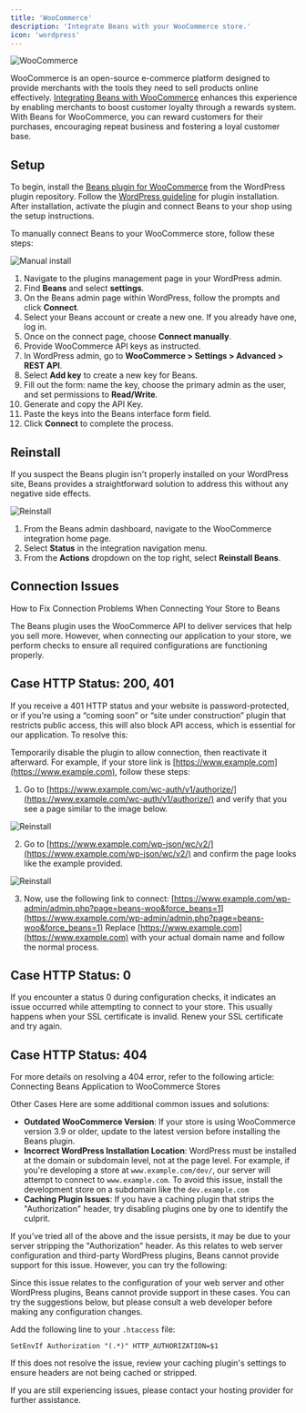 ```yaml
---
title: 'WooCommerce'
description: 'Integrate Beans with your WooCommerce store.'
icon: 'wordpress'
---
```


<Frame>
  <img src="/assets/images/integrations/woocommerce/hero.webp" alt="WooCommerce" style={{ borderRadius: '0.5rem' }} />
</Frame>

WooCommerce is an open-source e-commerce platform designed to provide merchants
with the tools they need to sell products online effectively.
[Integrating Beans with WooCommerce](https://www.trybeans.com/integrations/radix:woocommerce)
enhances this experience by enabling merchants
to boost customer loyalty through a rewards system. With Beans for WooCommerce,
you can reward customers for their purchases,
encouraging repeat business and fostering a loyal customer base.

## Setup

To begin, install the [Beans plugin for WooCommerce](https://wordpress.org/plugins/beans-woocommerce-loyalty-rewards/)
from the WordPress plugin repository. Follow the
[WordPress guideline](https://wordpress.org/documentation/article/manage-plugins/) for plugin installation.
After installation, activate the plugin and connect Beans to your shop using the setup instructions.

To manually connect Beans to your WooCommerce store, follow these steps:

<Frame>
  <img
    src="/assets/images/integrations/woocommerce/install-manual.gif"
    alt="Manual install"
    style={{ borderRadius: '0.5rem' }}
  />
</Frame>

1. Navigate to the plugins management page in your WordPress admin.
2. Find **Beans** and select **settings**.
3. On the Beans admin page within WordPress, follow the prompts and click **Connect**.
4. Select your Beans account or create a new one. If you already have one, log in.
5. Once on the connect page, choose **Connect manually**.
6. Provide WooCommerce API keys as instructed.
7. In WordPress admin, go to **WooCommerce > Settings > Advanced > REST API**.
8. Select **Add key** to create a new key for Beans.
9. Fill out the form: name the key, choose the primary admin as the user, and set permissions to **Read/Write**.
10. Generate and copy the API Key.
11. Paste the keys into the Beans interface form field.
12. Click **Connect** to complete the process.

## Reinstall

If you suspect the Beans plugin isn't properly installed on your WordPress site,
Beans provides a straightforward solution to address this without any negative side effects.

<Frame>
  <img
    src="/assets/images/integrations/woocommerce/actions-reinstall.gif"
    alt="Reinstall"
    style={{ borderRadius: '0.5rem' }}
  />
</Frame>

1. From the Beans admin dashboard, navigate to the WooCommerce integration home page.
2. Select **Status** in the integration navigation menu.
3. From the **Actions** dropdown on the top right, select **Reinstall Beans**.

## Connection Issues

How to Fix Connection Problems When Connecting Your Store to Beans

The Beans plugin uses the WooCommerce API to deliver services that help you sell more. However, when connecting our
application to your store, we perform checks to ensure all required configurations are functioning properly.

## Case HTTP Status: 200, 401

If you receive a 401 HTTP status and your website is password-protected, or if you're using a “coming soon” or “site
under construction” plugin that restricts public access, this will also block API access, which is essential for our
application. To resolve this:

Temporarily disable the plugin to allow connection, then reactivate it afterward.
For example, if your store link is [https://www.example.com](https://www.example.com), follow these steps:

1. Go to [https://www.example.com/wc-auth/v1/authorize/](https://www.example.com/wc-auth/v1/authorize/) and verify that you see a page similar to the image below.

<Frame>
  <img src="/assets/images/integrations/woocommerce/error-1.webp" alt="Reinstall" style={{ borderRadius: '0.5rem' }} />
</Frame>

2. Go to [https://www.example.com/wp-json/wc/v2/](https://www.example.com/wp-json/wc/v2/) and confirm the page looks like the example provided.

<Frame>
  <img src="/assets/images/integrations/woocommerce/wp-json.webp" alt="Reinstall" style={{ borderRadius: '0.5rem' }} />
</Frame>

3. Now, use the following link to connect:
   [https://www.example.com/wp-admin/admin.php?page=beans-woo&force_beans=1](https://www.example.com/wp-admin/admin.php?page=beans-woo&force_beans=1)
   Replace [https://www.example.com](https://www.example.com) with your actual domain name and follow the normal process.

## Case HTTP Status: 0

If you encounter a status 0 during configuration checks, it indicates an issue occurred while attempting to connect to your store. This usually happens when your SSL certificate is invalid. Renew your SSL certificate and try again.

## Case HTTP Status: 404

For more details on resolving a 404 error, refer to the following article:
Connecting Beans Application to WooCommerce Stores

Other Cases
Here are some additional common issues and solutions:

- **Outdated WooCommerce Version**: If your store is using WooCommerce version 3.9 or older, update to the latest version
  before installing the Beans plugin.
- **Incorrect WordPress Installation Location**: WordPress must be installed at the domain or subdomain level, not at the
  page level. For example, if you're developing a store at `www.example.com/dev/`, our server will attempt to connect
  to `www.example.com`. To avoid this issue, install the development store on a subdomain like the `dev.example.com`
- **Caching Plugin Issues**: If you have a caching plugin that strips the "Authorization" header, try disabling plugins one
  by one to identify the culprit.

If you’ve tried all of the above and the issue persists, it may be due to your server stripping the "Authorization"
header. As this relates to web server configuration and third-party WordPress plugins, Beans cannot provide support for
this issue. However, you can try the following:

<Warning>
  Since this issue relates to the configuration of your web server and other WordPress plugins, Beans cannot provide
  support in these cases. You can try the suggestions below, but please consult a web developer before making any
  configuration changes.
</Warning>

Add the following line to your `.htaccess` file:

`SetEnvIf Authorization "(.*)" HTTP_AUTHORIZATION=$1`

If this does not resolve the issue, review your caching plugin's settings to ensure headers are not being cached or
stripped.

If you are still experiencing issues, please contact your hosting provider for further assistance.
